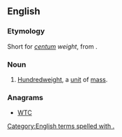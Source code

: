{{also|cwt|CWT}}
==English==
{{wikipedia|hundredweight}}

===Etymology===
Short for ''[[centum]] weight'', from {{etyl|la|en}}.

===Noun===
{{en-noun|cwt.}}

# [[hundredweight|Hundredweight]], a [[unit]] of [[mass]].

===Anagrams===
* [[WTC#English|WTC]]
[[Category:English terms spelled with .]]